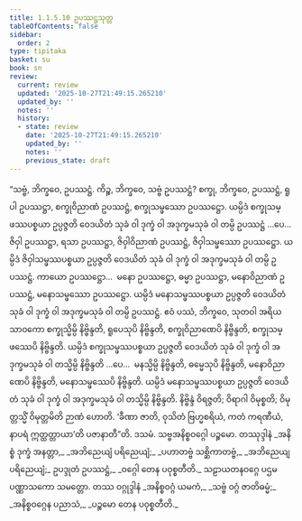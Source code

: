 ```yaml
---
title: 1.1.5.10 ဥပဿဋ္ဌသုတ္တ
tableOfContents: false
sidebar:
  order: 2
type: tipitaka
basket: su
book: sn
review:
  current: review
  updated: '2025-10-27T21:49:15.265210'
  updated_by: ''
  notes: ''
  history:
  - state: review
    date: '2025-10-27T21:49:15.265210'
    updated_by: ''
    notes: ''
    previous_state: draft
---
```



<ReviewStatus review={frontmatter.review} showDetails={true} />

<HypothesisAnnotation frontmatter={frontmatter} />

<DynamicBreadcrumb />

<Division number="52" book="sn" e="ch" v="18" p="287">

<Paragraph number="156" book="sn">
“သဗ္ဗံ, ဘိက္ခဝေ, ဥပဿဋ္ဌံ. ကိဉ္စ, ဘိက္ခဝေ, သဗ္ဗံ ဥပဿဋ္ဌံ? စက္ခု, ဘိက္ခဝေ, ဥပဿဋ္ဌံ, ရူပါ ဥပဿဋ္ဌာ, စက္ခုဝိညာဏံ ဥပဿဋ္ဌံ, စက္ခုသမ္ဖဿော ဥပဿဋ္ဌော. ယမ္ပိဒံ စက္ခုသမ္ဖဿပစ္စယာ ဥပ္ပဇ္ဇတိ ဝေဒယိတံ သုခံ ဝါ ဒုက္ခံ ဝါ အဒုက္ခမသုခံ ဝါ တမ္ပိ ဥပဿဋ္ဌံ …ပေ…  ဇိဝှါ ဥပဿဋ္ဌာ, ရသာ ဥပဿဋ္ဌာ, ဇိဝှါဝိညာဏံ ဥပဿဋ္ဌံ, ဇိဝှါသမ္ဖဿော ဥပဿဋ္ဌော. ယမ္ပိဒံ ဇိဝှါသမ္ဖဿပစ္စယာ ဥပ္ပဇ္ဇတိ ဝေဒယိတံ သုခံ ဝါ ဒုက္ခံ ဝါ အဒုက္ခမသုခံ ဝါ တမ္ပိ ဥပဿဋ္ဌံ. ကာယော ဥပဿဋ္ဌော…  မနော ဥပဿဋ္ဌော, ဓမ္မာ ဥပဿဋ္ဌာ, မနောဝိညာဏံ ဥပဿဋ္ဌံ, မနောသမ္ဖဿော ဥပဿဋ္ဌော. ယမ္ပိဒံ မနောသမ္ဖဿပစ္စယာ ဥပ္ပဇ္ဇတိ ဝေဒယိတံ သုခံ ဝါ ဒုက္ခံ ဝါ အဒုက္ခမသုခံ ဝါ တမ္ပိ ဥပဿဋ္ဌံ. ဧဝံ ပဿံ, ဘိက္ခဝေ, သုတဝါ အရိယသာဝကော စက္ခုသ္မိမ္ပိ နိဗ္ဗိန္ဒတိ, ရူပေသုပိ နိဗ္ဗိန္ဒတိ, စက္ခုဝိညာဏေပိ နိဗ္ဗိန္ဒတိ, စက္ခုသမ္ဖဿေပိ နိဗ္ဗိန္ဒတိ. ယမ္ပိဒံ စက္ခုသမ္ဖဿပစ္စယာ ဥပ္ပဇ္ဇတိ ဝေဒယိတံ သုခံ ဝါ ဒုက္ခံ ဝါ အဒုက္ခမသုခံ ဝါ တသ္မိမ္ပိ နိဗ္ဗိန္ဒတိ …ပေ…  မနသ္မိမ္ပိ နိဗ္ဗိန္ဒတိ, ဓမ္မေသုပိ နိဗ္ဗိန္ဒတိ, မနောဝိညာဏေပိ နိဗ္ဗိန္ဒတိ, မနောသမ္ဖဿေပိ နိဗ္ဗိန္ဒတိ. ယမ္ပိဒံ မနောသမ္ဖဿပစ္စယာ ဥပ္ပဇ္ဇတိ ဝေဒယိတံ သုခံ ဝါ ဒုက္ခံ ဝါ အဒုက္ခမသုခံ ဝါ တသ္မိမ္ပိ နိဗ္ဗိန္ဒတိ. နိဗ္ဗိန္ဒံ ဝိရဇ္ဇတိ; ဝိရာဂါ ဝိမုစ္စတိ; ဝိမုတ္တသ္မိံ ဝိမုတ္တမိတိ ဉာဏံ ဟောတိ. ‘ခီဏာ ဇာတိ, ဝုသိတံ ဗြဟ္မစရိယံ, ကတံ ကရဏီယံ, နာပရံ ဣတ္ထတ္တာယာ’တိ ပဇာနာတီ”တိ.

</Paragraph>
</Division>

<Paragraph number="157" type="center" book="sn">
ဒသမံ.



</Paragraph>

<Paragraph number="158" type="center" book="sn">
သဗ္ဗအနိစ္စဝဂ္ဂေါ ပဉ္စမော.



</Paragraph>

<Paragraph number="159" type="center" book="sn">
တဿုဒ္ဒါနံ


</Paragraph>

<Paragraph number="160" type="verses" book="sn">
_အနိစ္စံ ဒုက္ခံ အနတ္တာ,_  
_အဘိညေယျံ ပရိညေယျံ;_  
_ပဟာတဗ္ဗံ သစ္ဆိကာတဗ္ဗံ,_  
_အဘိညေယျပရိညေယျံ;_  
ဥပဒ္ဒုတံ ဥပဿဋ္ဌံ,_  
_ဝဂ္ဂေါ တေန ပဝုစ္စတီတိ._  


</Paragraph>

<Paragraph number="161" type="center" book="sn">
သဠာယတနဝဂ္ဂေ ပဌမပဏ္ဏာသကော သမတ္တော.



</Paragraph>

<Paragraph number="162" type="center" book="sn">
တဿ ဝဂ္ဂုဒ္ဒါနံ


</Paragraph>

<Paragraph number="163" type="verses" book="sn">
_အနိစ္စဝဂ္ဂံ ယမကံ,_  
_သဗ္ဗံ ဝဂ္ဂံ ဇာတိဓမ္မံ;_  
_အနိစ္စဝဂ္ဂေန ပညာသံ,_  
_ပဉ္စမော တေန ပဝုစ္စတီတိ._
</Paragraph>